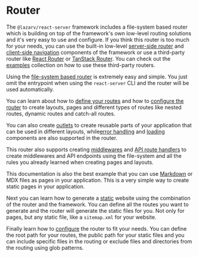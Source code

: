 # Router

The `@lazarv/react-server` framework includes a file-system based router which is building on top of the framework's own low-level routing solutions and it's very easy to use and configure. If you think this router is too much for your needs, you can use the built-in low-level [server-side router](/router/server-routing) and [client-side navigation](/router/client-navigation) components of the framework or use a third-party router like [React Router](https://reactrouter.com/) or [TanStack Router](https://tanstack.com/router). You can check out the [examples](https://github.com/lazarv/react-server/tree/main/examples) collection on how to use these third-party routers.

Using the [file-system based router](/router/file-router) is extremely easy and simple. You just omit the entrypoint when using the `react-server` CLI and the router will be used automatically.

You can learn about how to [define your routes](/router/define-routes) and how to [configure the router](/router/configuration) to create layouts, pages and different types of routes like nested routes, dynamic routes and catch-all routes.

You can also create [outlets](/router/outlets) to create reusable parts of your application that can be used in different layouts, while[error handling](/router/error-handling) and [loading](/router/loading) components are also supported in the router.

This router also supports creating [middlewares](/router/middlewares) and [API route handlers](/router/api) to create middlewares and API endpoints using the file-system and all the rules you already learned when creating pages and layouts.

This documentation is also the best example that you can use [Markdown](/router/markdown) or MDX files as pages in your application. This is a very simple way to create static pages in your application.

Next you can learn how to generate a [static](/router/static) website using the combination of the router and the framework. You can define all the routes you want to generate and the router will generate the static files for you. Not only for pages, but any static file, like a `sitemap.xml` for your website.

Finally learn how to [configure](/router/configuration) the router to fit your needs. You can define the root path for your routes, the public path for your static files and you can include specific files in the routing or exclude files and directories from the routing using glob patterns.
